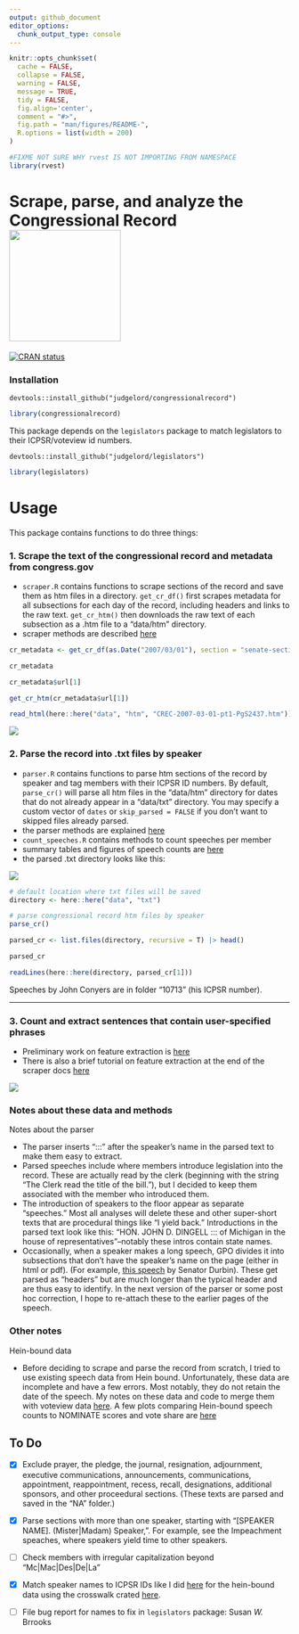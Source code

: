 ```yaml
---
output: github_document
editor_options: 
  chunk_output_type: console
---
```


<!-- README.md is generated from README.Rmd. Please edit that file -->

```r
knitr::opts_chunk$set(
  cache = FALSE,
  collapse = FALSE,
  warning = FALSE,
  message = TRUE,
  tidy = FALSE,
  fig.align='center',
  comment = "#>",
  fig.path = "man/figures/README-",
  R.options = list(width = 200)
)

#FIXME NOT SURE WHY rvest IS NOT IMPORTING FROM NAMESPACE 
library(rvest)
```



# Scrape, parse, and analyze the Congressional Record <img src="man/figures/logo.png" width="200" />

  <!-- badges: start -->
  [![CRAN status](https://www.r-pkg.org/badges/version/congressionalrecord)](https://CRAN.R-project.org/package=congressionalrecord)
  <!-- badges: end -->

### Installation
```
devtools::install_github("judgelord/congressionalrecord")
```

```r
library(congressionalrecord)
```

This package depends on the `legislators` package to match legislators to their ICPSR/voteview id numbers.

```
devtools::install_github("judgelord/legislators")
```

```r
library(legislators)
```

# Usage

This package contains functions to do three things:

### 1. Scrape the text of the congressional record and metadata from congress.gov

- `scraper.R` contains functions to scrape sections of the record and save them as htm files in a directory. `get_cr_df()` first scrapes metadata for all subsections for each day of the record, including headers and links to the raw text. `get_cr_htm()` then downloads the raw text of each subsection as a .htm file to a "data/htm" directory. 
- scraper methods are described [here](https://judgelord.github.io/congressionalrecord/scraper.html)

```r
cr_metadata <- get_cr_df(as.Date("2007/03/01"), section = "senate-section")

cr_metadata

cr_metadata$url[1]

get_cr_htm(cr_metadata$url[1])

read_html(here::here("data", "htm", "CREC-2007-03-01-pt1-PgS2437.htm")) 
```

![](vignettes/figs/cr_subtypes-1.png)

### 2. Parse the record into .txt files by speaker

- `parser.R` contains functions to parse htm sections of the record by speaker and tag members with their ICPSR ID numbers. By default, `parse_cr()` will parse all htm files in the "data/htm" directory for dates that do not already appear in a "data/txt" directory. You may specify a custom vector of `dates` or `skip_parsed = FALSE` if you don't want to skipped files already parsed.
- the parser methods are explained [here](https://judgelord.github.io/congressionalrecord/speakers)
- `count_speeches.R` contains methods to count speeches per member
- summary tables and figures of speech counts are [here](https://judgelord.github.io/cr/summary.html)
- the parsed .txt directory looks like this:

![](man/figures/winstat.png)

```r
# default location where txt files will be saved
directory <- here::here("data", "txt")

# parse congressional record htm files by speaker
parse_cr()

parsed_cr <- list.files(directory, recursive = T) |> head()

parsed_cr

readLines(here::here(directory, parsed_cr[1])) 
```

Speeches by John Conyers are in folder "10713" (his ICPSR number).

---

### 3. Count and extract sentences that contain user-specified phrases

- Preliminary work on feature extraction is [here](https://judgelord.github.io/cr/features)  
- There is also a brief tutorial on feature extraction at the end of the scraper docs [here](https://judgelord.github.io/congressionalrecord/scraper.html#Text_features)

![](man/figures/covid-1.png)


### Notes about these data and methods

Notes about the parser

- The parser inserts ":::" after the speaker's name in the parsed text to make them easy to extract.
- Parsed speeches include where members introduce legislation into the record. These are actually read by the clerk (beginning with the string "The Clerk read the title of the bill."), but I decided to keep them associated with the member who introduced them. 
- The introduction of speakers to the floor appear as separate "speeches." Most all analyses will delete these and other super-short texts that are procedural things like "I yield back." Introductions in the parsed text look like this: "HON. JOHN D. DINGELL :::  of Michigan in the house of representatives"--notably these intros contain state names.
- Occasionally, when a speaker makes a long speech, GPO divides it into subsections that don't have the speaker's name on the page (either in html or pdf). (For example, [this speech](https://www.congress.gov/congressional-record/2020/12/17/senate-section/article/S7563-8) by Senator Durbin). These get parsed as "headers" but are much longer than the typical header and are thus easy to identify. In the next version of the parser or some post hoc correction, I hope to re-attach these to the earlier pages of the speech.


### Other notes 

Hein-bound data   

- Before deciding to scrape and parse the record from scratch, I tried to use existing speech data from Hein bound. Unfortunately, these data are incomplete and have a few errors. Most notably, they do not retain the date of the speech. My notes on these data and code to merge them with voteview data [here](https://judgelord.github.io/cr/member_data). A few plots comparing Hein-bound speech counts to NOMINATE scores and vote share are [here](https://judgelord.github.io/cr/speeches)

## To Do

- [x] Exclude prayer, the pledge, the journal, resignation, adjournment, executive communications, announcements, communications, appointment, reappointment, recess, recall, designations, additional sponsors, and other proceedural sections. (These texts are parsed and saved in the "NA" folder.)

- [x] Parse sections with more than one speaker, starting with "[SPEAKER NAME]. (Mister|Madam) Speaker, ". For example, see the Impeachment speaches, where speakers yield time to other speakers.

- [ ] Check members with irregular capitalization beyond "Mc|Mac|Des|De|La"

- [x] Match speaker names to ICPSR IDs like I did [here](https://judgelord.github.io/cr/speeches) for the hein-bound data using the crosswalk crated [here](https://judgelord.github.io/cr/member_data.html).

- [ ] File bug report for names to fix in `legislators` package: Susan *W.* Brrooks

